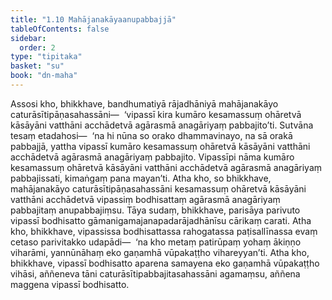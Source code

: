 ```yaml
---
title: "1.10 Mahājanakāyaanupabbajjā"
tableOfContents: false
sidebar:
  order: 2
type: "tipitaka"
basket: "su"
book: "dn-maha"
---
```



<DynamicBreadcrumb />

<Division number="55" book="dn-maha" bookNo="7" page="25">

<Paragraph number="109" book="dn-maha">
Assosi kho, bhikkhave, bandhumatiyā rājadhāniyā mahājanakāyo caturāsītipāṇasahassāni—  ‘vipassī kira kumāro kesamassuṃ ohāretvā kāsāyāni vatthāni acchādetvā agārasmā anagāriyaṃ pabbajito’ti. Sutvāna tesaṃ etadahosi—  ‘na hi nūna so orako dhammavinayo, na sā orakā pabbajjā, yattha vipassī kumāro kesamassuṃ ohāretvā kāsāyāni vatthāni acchādetvā agārasmā anagāriyaṃ pabbajito. Vipassīpi nāma kumāro kesamassuṃ ohāretvā kāsāyāni vatthāni acchādetvā agārasmā anagāriyaṃ pabbajissati, kimaṅgaṃ pana mayan’ti.
</Paragraph>

<Paragraph number="110" book="dn-maha">
Atha kho, so bhikkhave, mahājanakāyo caturāsītipāṇasahassāni kesamassuṃ ohāretvā kāsāyāni vatthāni acchādetvā vipassiṃ bodhisattaṃ agārasmā anagāriyaṃ pabbajitaṃ anupabbajiṃsu. Tāya sudaṃ, bhikkhave, parisāya parivuto vipassī bodhisatto gāmanigamajanapadarājadhānīsu cārikaṃ carati.
</Paragraph>

</Division>
<Division number="56" book="dn-maha" bookNo="7" page="25">

<Paragraph number="111" book="dn-maha">
Atha kho, bhikkhave, vipassissa bodhisattassa rahogatassa paṭisallīnassa evaṃ cetaso parivitakko udapādi—  ‘na kho metaṃ patirūpaṃ yohaṃ ākiṇṇo viharāmi, yannūnāhaṃ eko gaṇamhā vūpakaṭṭho vihareyyan’ti. Atha kho, bhikkhave, vipassī bodhisatto aparena samayena eko gaṇamhā vūpakaṭṭho vihāsi, aññeneva tāni caturāsītipabbajitasahassāni agamaṃsu, aññena maggena vipassī bodhisatto.
</Paragraph>
</Division>
